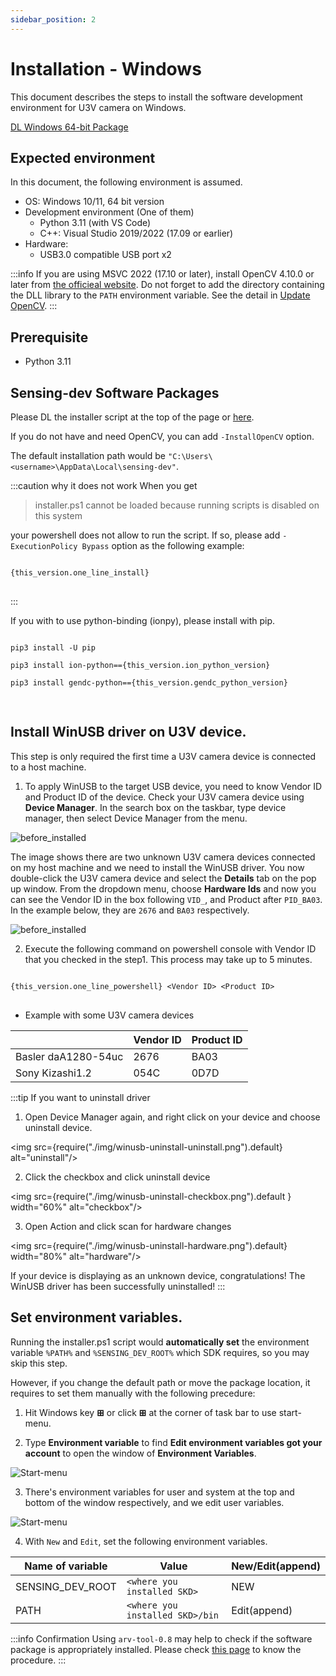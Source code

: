 ```yaml
---
sidebar_position: 2
---
```


# Installation - Windows

This document describes the steps to install the software development environment for U3V camera on Windows.


<div class="jsx-section">
<div class="board">
<a class="card" href={this_version.latest_installer_URL}>DL Windows 64-bit Package</a>
</div></div>

## Expected environment

In this document, the following environment is assumed.

* OS: Windows 10/11, 64 bit version
* Development environment (One of them)
    * Python 3.11 (with VS Code)
    * C++: Visual Studio 2019/2022 (17.09 or earlier)
* Hardware:
    * USB3.0 compatible USB port x2

:::info
If you are using MSVC 2022 (17.10 or later), install OpenCV 4.10.0 or later from [the officieal website](https://opencv.org/).
Do not forget to add the directory containing the DLL library to the `PATH` environment variable. See the detail in [Update OpenCV](../external/OpenCV/update-opencv).
:::

## Prerequisite

* Python 3.11

## Sensing-dev Software Packages

Please DL the installer script at the top of the page or <a href={this_version.latest_installer_URL}>here</a>.

<AddMsiInstructionIfLatest islatest={this_version.is_latest} version={this_version.latest_version}/>

If you do not have and need OpenCV, you can add `-InstallOpenCV` option.

The default installation path would be `"C:\Users\<username>\AppData\Local\sensing-dev"`.

:::caution why it does not work
When you get 

> installer.ps1 cannot be loaded because running scripts is disabled on this system

your powershell does not allow to run the script. If so, please add `-ExecutionPolicy Bypass` option as the following example:

<pre>
<code class="language-powershell">
{this_version.one_line_install}
</code>
</pre>

:::

If you with to use python-binding (ionpy), please install with pip.

<pre>
<code class="language-bash">
pip3 install -U pip<br />
pip3 install ion-python=={this_version.ion_python_version}<br />
pip3 install gendc-python=={this_version.gendc_python_version}<br />
</code>
</pre>


## Install WinUSB driver on U3V device.

This step is only required the first time a U3V camera device is connected to a host machine.
1. To apply WinUSB to the target USB device, you need to know Vendor ID and Product ID of the device.
Check your U3V camera device using **Device Manager**.
In the search box on the taskbar, type device manager, then select Device Manager from the menu.

![before_installed](./img/winusb-install-before_installed.png)

The image shows there are two unknown U3V camera devices connected on my host machine and we need to install the WinUSB driver. 
You now double-click the U3V camera device and select the **Details** tab on the pop up window. 
From the dropdown menu, choose **Hardware Ids** and now you can see the Vendor ID in the box following `VID_`, and Product after `PID_BA03`. 
In the example below, they are `2676` and `BA03` respectively. 

![before_installed](./img/winusb-install-vendorid.png)

2. Execute the following command on powershell console with Vendor ID that you checked in the step1. This process may take up to 5 minutes.
<pre>
<code class="language-powershell">
{this_version.one_line_powershell} &lt;Vendor ID&gt; &lt;Product ID&gt;
</code>
</pre>

* Example with some U3V camera devices

|                     | Vendor ID | Product ID |
|---------------------|-----------|------------|
| Basler daA1280-54uc | 2676      | BA03       |
| Sony Kizashi1.2     | 054C      | 0D7D       |

:::tip If you want to uninstall driver

1. Open Device Manager again, and right click on your device and choose uninstall device.

<img src={require("./img/winusb-uninstall-uninstall.png").default} alt="uninstall"/>

2. Click the checkbox and click uninstall device

<img src={require("./img/winusb-uninstall-checkbox.png").default } width="60%" alt="checkbox"/>


3. Open Action and click scan for hardware changes

<img src={require("./img/winusb-uninstall-hardware.png").default} width="80%" alt="hardware"/>

If your device is displaying as an unknown device, congratulations! The WinUSB driver has been successfully uninstalled!
:::


## Set environment variables.

Running the installer.ps1 script would **automatically set** the environment variable `%PATH%` and `%SENSING_DEV_ROOT%` which SDK requires, so you may skip this step.

However, if you change the default path or move the package location, it requires to set them manually with the following precedure:

1. Hit Windows key **&#8862;** or click **&#8862;** at the corner of task bar to use start-menu.

2. Type **Environment variable** to find **Edit environment variables got your account** to open the window of **Environment Variables**.

![Start-menu](./img/start-menu.png)

3. There's environment variables for user and system at the top and bottom of the window respectively, and we edit user variables.

![Start-menu](./img/environment-variables.png)

4. With `New` and `Edit`, set the following environment variables.

| Name of variable | Value | New/Edit(append) |
| --------   | ------- | ------- |
| SENSING_DEV_ROOT | `<where you installed SKD>` | NEW |
| PATH | `<where you installed SKD>/bin` | Edit(append) |

:::info Confirmation
Using `arv-tool-0.8` may help to check if the software package is appropriately installed. Please check [this page](../external/aravis/arv-tools.md) to know the procedure.
:::
